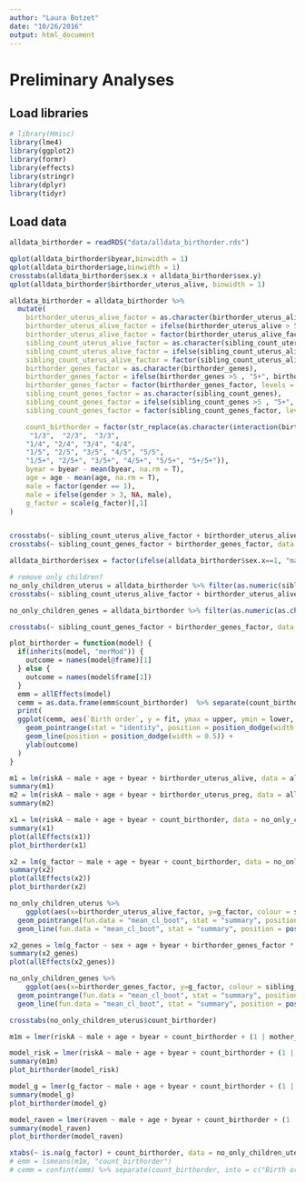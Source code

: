 ```yaml
---
author: "Laura Botzet"
date: "10/26/2016"
output: html_document
---
```


# Preliminary Analyses

## Load libraries
```r
# library(Hmisc)
library(lme4)
library(ggplot2)
library(formr)
library(effects)
library(stringr)
library(dplyr)
library(tidyr)
```

## Load data
```r
alldata_birthorder = readRDS("data/alldata_birthorder.rds")
```

```r
qplot(alldata_birthorder$byear,binwidth = 1)
qplot(alldata_birthorder$age,binwidth = 1)
crosstabs(alldata_birthorder$sex.x + alldata_birthorder$sex.y)
qplot(alldata_birthorder$birthorder_uterus_alive, binwidth = 1)

alldata_birthorder = alldata_birthorder %>% 
  mutate(
    birthorder_uterus_alive_factor = as.character(birthorder_uterus_alive),
    birthorder_uterus_alive_factor = ifelse(birthorder_uterus_alive > 5, "5+", birthorder_uterus_alive_factor),
    birthorder_uterus_alive_factor = factor(birthorder_uterus_alive_factor, levels = c("1","2","3","4","5","5+")),
    sibling_count_uterus_alive_factor = as.character(sibling_count_uterus_alive),
    sibling_count_uterus_alive_factor = ifelse(sibling_count_uterus_alive > 5, "5+", sibling_count_uterus_alive_factor),
    sibling_count_uterus_alive_factor = factor(sibling_count_uterus_alive_factor, levels = c("1","2","3","4","5","5+")),
    birthorder_genes_factor = as.character(birthorder_genes),
    birthorder_genes_factor = ifelse(birthorder_genes >5 , "5+", birthorder_genes_factor),
    birthorder_genes_factor = factor(birthorder_genes_factor, levels = c("1","2","3","4","5","5+")),
    sibling_count_genes_factor = as.character(sibling_count_genes),
    sibling_count_genes_factor = ifelse(sibling_count_genes >5 , "5+", sibling_count_genes_factor),
    sibling_count_genes_factor = factor(sibling_count_genes_factor, levels = c("1","2","3","4","5","5+")),

    count_birthorder = factor(str_replace(as.character(interaction(birthorder_uterus_alive_factor, sibling_count_uterus_alive_factor)), "\\.", "/"), levels =   c("1/1","1/2","2/2",
     "1/3",  "2/3",  "3/3", 
    "1/4", "2/4", "3/4", "4/4", 
    "1/5", "2/5", "3/5", "4/5", "5/5", 
    "1/5+", "2/5+", "3/5+", "4/5+", "5/5+", "5+/5+")),
    byear = byear - mean(byear, na.rm = T),
    age = age - mean(age, na.rm = T),
    male = factor(gender == 1),
    male = ifelse(gender > 3, NA, male),
    g_factor = scale(g_factor)[,1]
)


crosstabs(~ sibling_count_uterus_alive_factor + birthorder_uterus_alive_factor, data = alldata_birthorder)
crosstabs(~ sibling_count_genes_factor + birthorder_genes_factor, data = alldata_birthorder)

alldata_birthorder$sex = factor(ifelse(alldata_birthorder$sex.x==1, "male", "female"))

# remove only children?
no_only_children_uterus = alldata_birthorder %>% filter(as.numeric(sibling_count_uterus_alive) > 1)
crosstabs(~ sibling_count_uterus_alive_factor + birthorder_uterus_alive_factor, data = no_only_children_uterus)

no_only_children_genes = alldata_birthorder %>% filter(as.numeric(as.character(sibling_count_genes)) > 1)

crosstabs(~ sibling_count_genes_factor + birthorder_genes_factor, data = no_only_children_genes)
```

```r
plot_birthorder = function(model) {
  if(inherits(model, "merMod")) {
    outcome = names(model@frame)[1]
  } else {
    outcome = names(model$frame[1])
  }
  emm = allEffects(model)
  cemm = as.data.frame(emm$count_birthorder)  %>% separate(count_birthorder, into = c("Birth order", "Nr. Siblings"), sep = "/")
  print(
  ggplot(cemm, aes(`Birth order`, y = fit, ymax = upper, ymin = lower, colour = `Nr. Siblings`, group = `Nr. Siblings`)) + 
    geom_pointrange(stat = "identity", position = position_dodge(width = 0.5)) + 
    geom_line(position = position_dodge(width = 0.5)) +
    ylab(outcome)
  )
}

```


```r
m1 = lm(riskA ~ male + age + byear + birthorder_uterus_alive, data = alldata_birthorder)
summary(m1)
m2 = lm(riskA ~ male + age + byear + birthorder_uterus_preg, data = alldata_birthorder)
summary(m2)

x1 = lm(riskA ~ male + age + byear + count_birthorder, data = no_only_children_uterus)
summary(x1)
plot(allEffects(x1))
plot_birthorder(x1)

x2 = lm(g_factor ~ male + age + byear + count_birthorder, data = no_only_children_uterus)
summary(x2)
plot(allEffects(x2))
plot_birthorder(x2)

no_only_children_uterus %>%
    ggplot(aes(x=birthorder_uterus_alive_factor, y=g_factor, colour = sibling_count_uterus_alive_factor, group = sibling_count_uterus_alive_factor)) + 
  geom_pointrange(fun.data = "mean_cl_boot", stat = "summary", position = position_dodge(width = 0.4)) + 
  geom_line(fun.data = "mean_cl_boot", stat = "summary", position = position_dodge(width = 0.4))

x2_genes = lm(g_factor ~ sex + age + byear + birthorder_genes_factor * sibling_count_genes_factor, data = no_only_children_genes)
summary(x2_genes)
plot(allEffects(x2_genes))

no_only_children_genes %>%
    ggplot(aes(x=birthorder_genes_factor, y=g_factor, colour = sibling_count_genes_factor, group = sibling_count_genes_factor)) + 
  geom_pointrange(fun.data = "mean_cl_boot", stat = "summary", position = position_dodge(width = 0.4)) + 
  geom_line(fun.data = "mean_cl_boot", stat = "summary", position = position_dodge(width = 0.4))

crosstabs(no_only_children_uterus$count_birthorder)

m1m = lmer(riskA ~ male + age + byear + count_birthorder + (1 | mother_pidlink), data = no_only_children_uterus)

model_risk = lmer(riskA ~ male + age + byear + count_birthorder + (1 | mother_pidlink), data = no_only_children_uterus)
summary(m1m)
plot_birthorder(model_risk)

model_g = lmer(g_factor ~ male + age + byear + count_birthorder + (1 | mother_pidlink), data = no_only_children_uterus)
summary(model_g)
plot_birthorder(model_g)

model_raven = lmer(raven ~ male + age + byear + count_birthorder + (1 | mother_pidlink), data = no_only_children_uterus)
summary(model_raven)
plot_birthorder(model_raven)

xtabs(~ is.na(g_factor) + count_birthorder, data = no_only_children_uterus)
# emm = lsmeans(m1m, "count_birthorder")
# cemm = confint(emm) %>% separate(count_birthorder, into = c("Birth order", "Nr. Siblings"), sep = "/")
```

